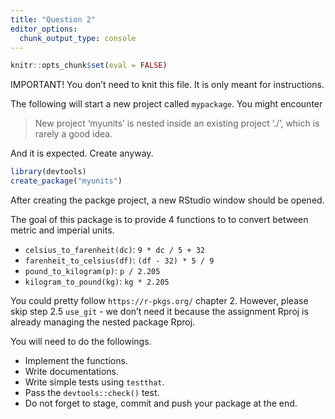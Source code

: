 ```yaml
---
title: "Question 2"
editor_options: 
  chunk_output_type: console
---
```


```r
knitr::opts_chunk$set(eval = FALSE)
```

IMPORTANT! You don't need to knit this file. It is only meant for instructions.


The following will start a new project called `mypackage`. You might encounter

> New project 'myunits' is nested inside an existing project './', which is rarely a good idea.

And it is expected. Create anyway.

```r
library(devtools)
create_package("myunits")
```

After creating the packge project, a new RStudio window should be opened.

The goal of this package is to provide 4 functions to to convert between metric and imperial units. 

- `celsius_to_farenheit(dc)`: `9 * dc / 5 + 32`
- `farenheit_to_celsius(df)`: `(df - 32) * 5 / 9`
- `pound_to_kilogram(p)`: `p / 2.205`
- `kilogram_to_pound(kg)`: `kg * 2.205`

You could pretty follow `https://r-pkgs.org/` chapter 2. However, please skip step 2.5 `use_git` - we don't need it because the assignment Rproj is already managing the nested package Rproj.

You will need to do the followings.

- Implement the functions.
- Write documentations.
- Write simple tests using `testthat`.
- Pass the `devtools::check()` test.
- Do not forget to stage, commit and push your package at the end.
